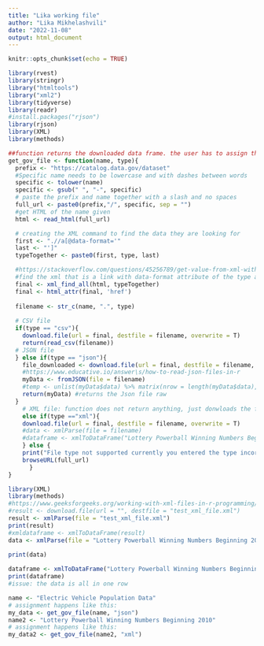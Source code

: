 ```yaml
---
title: "Lika working file"
author: "Lika Mikhelashvili"
date: "2022-11-08"
output: html_document
---
```


```r
knitr::opts_chunk$set(echo = TRUE)
```


```r
library(rvest)
library(stringr)
library("htmltools")
library("xml2")
library(tidyverse)
library(readr)
#install.packages("rjson")
library(rjson)
library(XML)
library(methods)
```

```r
##function returns the downloaded data frame. the user has to assign the data frame to an object and import it into the r studio environment. 
get_gov_file <- function(name, type){
  prefix <- "https://catalog.data.gov/dataset"
  #Specific name needs to be lowercase and with dashes between words
  specific <- tolower(name)
  specific <- gsub(" ", "-", specific)
  # paste the prefix and name together with a slash and no spaces
  full_url <- paste0(prefix,"/", specific, sep = "")
  #get HTML of the name given
  html <- read_html(full_url)

  # creating the XML command to find the data they are looking for
  first <- ".//a[@data-format='"
  last <- "']"
  typeTogether <- paste0(first, type, last)

  #https://stackoverflow.com/questions/45256789/get-value-from-xml-with-r-by-attribute
  #find the xml that is a link with data-format attribute of the type asked
  final <- xml_find_all(html, typeTogether)
  final <- html_attr(final, 'href')
  
  filename <- str_c(name, ".", type)
  
  # CSV file
  if(type == "csv"){
    download.file(url = final, destfile = filename, overwrite = T)
    return(read_csv(filename))
  # JSON file
  } else if(type == "json"){
    file_downloaded <- download.file(url = final, destfile = filename, overwrite = T)
    #https://www.educative.io/answer\s/how-to-read-json-files-in-r
    myData <- fromJSON(file = filename)
    #temp <- unlist(myData$data) %>% matrix(nrow = length(myData$data), byrow=TRUE) %>% as.data.frame()
    return(myData) #returns the Json file raw
  }
    # XML file: function does not return anything, just donwloads the function locally
    else if(type =="xml"){
    download.file(url = final, destfile = filename, overwrite = T)
    #data <- xmlParse(file = filename)
    #dataframe <- xmlToDataFrame("Lottery Powerball Winning Numbers Beginning 2010.xml")
    } else {
    print("File type not supported currently you entered the type incorrectly. Redirecting to the website...")
    browseURL(full_url)
      }
}
```

```r
library(XML)
library(methods)
#https://www.geeksforgeeks.org/working-with-xml-files-in-r-programming/
#result <- download.file(url = "", destfile = "test_xml_file.xml")
result <- xmlParse(file = "test_xml_file.xml")
print(result)
#xmldataframe <- xmlToDataFrame(result)
data <- xmlParse(file = "Lottery Powerball Winning Numbers Beginning 2010.xml")
 
print(data)

dataframe <- xmlToDataFrame("Lottery Powerball Winning Numbers Beginning 2010.xml")
print(dataframe)
#issue: the data is all in one row
```


```r
name <- "Electric Vehicle Population Data"
# assignment happens like this:
my_data <- get_gov_file(name, "json")
name2 <- "Lottery Powerball Winning Numbers Beginning 2010"
# assignment happens like this:
my_data2 <- get_gov_file(name2, "xml")
```
